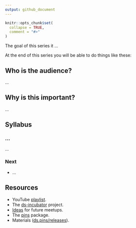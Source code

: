 ```yaml
---
output: github_document
---
```


```r
knitr::opts_chunk$set(
  collapse = TRUE,
  comment = "#>"
)
```

The goal of this series it ...

At the end of this series you will be able to do things like these:

## Who is the audience?

...

## Why is this important?

...

## Syllabus

### ...

...

### Next

* ...

## Resources

* YouTube [playlist](https://bit.ly/ds-incubator-videos).
* The
[ds-incubator](https://github.com/2DegreesInvesting/ds-incubator#ds-incubator)
project.
* [Ideas](https://bit.ly/dsi-ideas) for future meetups.
* The [pins](https://pins.rstudio.com/) package.
* Materials
([ds.pins/releases](https://github.com/2DegreesInvesting/ds.pins/releases)).
